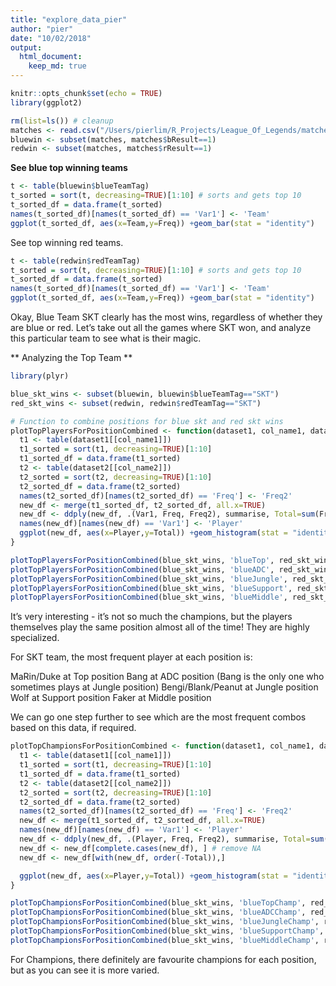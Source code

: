 ```yaml
---
title: "explore_data_pier"
author: "pier"
date: "10/02/2018"
output:
  html_document:
    keep_md: true
---
```


```r
knitr::opts_chunk$set(echo = TRUE)
library(ggplot2)
```


```r
rm(list=ls()) # cleanup
matches <- read.csv("/Users/pierlim/R_Projects/League_Of_Legends/matches.csv")
bluewin <- subset(matches, matches$bResult==1)
redwin <- subset(matches, matches$rResult==1)
```

**See blue top winning teams ** 

```r
t <- table(bluewin$blueTeamTag)
t_sorted = sort(t, decreasing=TRUE)[1:10] # sorts and gets top 10
t_sorted_df = data.frame(t_sorted)
names(t_sorted_df)[names(t_sorted_df) == 'Var1'] <- 'Team'
ggplot(t_sorted_df, aes(x=Team,y=Freq)) +geom_bar(stat = "identity")
```

See top winning red teams.

```r
t <- table(redwin$redTeamTag)
t_sorted = sort(t, decreasing=TRUE)[1:10] # sorts and gets top 10
t_sorted_df = data.frame(t_sorted)
names(t_sorted_df)[names(t_sorted_df) == 'Var1'] <- 'Team'
ggplot(t_sorted_df, aes(x=Team,y=Freq)) +geom_bar(stat = "identity")
```

Okay, Blue Team SKT clearly has the most wins, regardless of whether they are blue or red. 
Let's take out all the games where SKT won, and analyze this particular team to see what is their magic. 

** Analyzing the Top Team ** 

```r

library(plyr)

blue_skt_wins <- subset(bluewin, bluewin$blueTeamTag=="SKT")
red_skt_wins <- subset(redwin, redwin$redTeamTag=="SKT")

# Function to combine positions for blue skt and red skt wins
plotTopPlayersForPositionCombined <- function(dataset1, col_name1, dataset2, col_name2, titleStr){
  t1 <- table(dataset1[[col_name1]])
  t1_sorted = sort(t1, decreasing=TRUE)[1:10]
  t1_sorted_df = data.frame(t1_sorted)
  t2 <- table(dataset2[[col_name2]])
  t2_sorted = sort(t2, decreasing=TRUE)[1:10]
  t2_sorted_df = data.frame(t2_sorted)
  names(t2_sorted_df)[names(t2_sorted_df) == 'Freq'] <- 'Freq2'
  new_df <- merge(t1_sorted_df, t2_sorted_df, all.x=TRUE)
  new_df <- ddply(new_df, .(Var1, Freq, Freq2), summarise, Total=sum(Freq, Freq2))
  names(new_df)[names(new_df) == 'Var1'] <- 'Player'
  ggplot(new_df, aes(x=Player,y=Total)) +geom_histogram(stat = "identity")+ggtitle(titleStr) + theme(plot.title = element_text(hjust = 0.5))
}

plotTopPlayersForPositionCombined(blue_skt_wins, 'blueTop', red_skt_wins, 'redTop', "Top Position")
plotTopPlayersForPositionCombined(blue_skt_wins, 'blueADC', red_skt_wins, 'redADC', "ADC Position")
plotTopPlayersForPositionCombined(blue_skt_wins, 'blueJungle', red_skt_wins, 'redJungle', "Jungle Position")
plotTopPlayersForPositionCombined(blue_skt_wins, 'blueSupport', red_skt_wins, 'redSupport', "Support Position")
plotTopPlayersForPositionCombined(blue_skt_wins, 'blueMiddle', red_skt_wins, 'redMiddle', "Middle Position")

```

It's very interesting - it's not so much the champions, but the players themselves play the same position almost all of the time! They are highly specialized.

For SKT team, the most frequent player at each position is:

MaRin/Duke at Top position
Bang at ADC position (Bang is the only one who sometimes plays at Jungle position)
Bengi/Blank/Peanut at Jungle position
Wolf at Support position
Faker at Middle position

We can go one step further to see which are the most frequent combos based on this data, if required. 


```r

plotTopChampionsForPositionCombined <- function(dataset1, col_name1, dataset2, col_name2, titleStr){
  t1 <- table(dataset1[[col_name1]])
  t1_sorted = sort(t1, decreasing=TRUE)[1:10]
  t1_sorted_df = data.frame(t1_sorted)
  t2 <- table(dataset2[[col_name2]])
  t2_sorted = sort(t2, decreasing=TRUE)[1:10]
  t2_sorted_df = data.frame(t2_sorted)
  names(t2_sorted_df)[names(t2_sorted_df) == 'Freq'] <- 'Freq2'
  new_df <- merge(t1_sorted_df, t2_sorted_df, all.x=TRUE)
  names(new_df)[names(new_df) == 'Var1'] <- 'Player'
  new_df <- ddply(new_df, .(Player, Freq, Freq2), summarise, Total=sum(Freq, Freq2))
  new_df <- new_df[complete.cases(new_df), ] # remove NA
  new_df <- new_df[with(new_df, order(-Total)),]

  ggplot(new_df, aes(x=Player,y=Total)) +geom_histogram(stat = "identity")+ggtitle(titleStr) + theme(plot.title = element_text(hjust = 0.5))
}

plotTopChampionsForPositionCombined(blue_skt_wins, 'blueTopChamp', red_skt_wins, 'redTopChamp', "Top Position")
plotTopChampionsForPositionCombined(blue_skt_wins, 'blueADCChamp', red_skt_wins, 'redADCChamp', "ADC Position")
plotTopChampionsForPositionCombined(blue_skt_wins, 'blueJungleChamp', red_skt_wins, 'redJungleChamp', "Jungle Position")
plotTopChampionsForPositionCombined(blue_skt_wins, 'blueSupportChamp', red_skt_wins, 'redSupportChamp', "Support Position")
plotTopChampionsForPositionCombined(blue_skt_wins, 'blueMiddleChamp', red_skt_wins, 'redMiddleChamp', "Middle Position")

```

For Champions, there definitely are favourite champions for each position, but as you can see it is more varied. 


